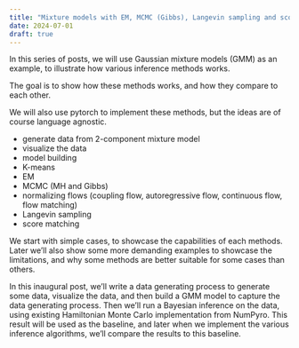 ```yaml
---
title: "Mixture models with EM, MCMC (Gibbs), Langevin sampling and score matching"
date: 2024-07-01
draft: true
---
```


In this series of posts, we will use Gaussian mixture models (GMM) as an example, to illustrate how various inference methods works.

The goal is to show how these methods works, and how they compare to each other.

We will also use pytorch to implement these methods, but the ideas are of course language agnostic.

- generate data from 2-component mixture model
- visualize the data
- model building
- K-means
- EM 
- MCMC (MH and Gibbs)
- normalizing flows (coupling flow, autoregressive flow, continuous flow, flow matching)
- Langevin sampling
- score matching

We start with simple cases, to showcase the capabilities of each methods. Later we'll also show some more demanding examples to showcase the limitations, and why some methods are better suitable for some cases than others.

In this inaugural post, we'll write a data generating process to generate some data, visualize the data, and then build a GMM model to capture the data generating process. Then we'll run a Bayesian inference on the data, using existing Hamiltonian Monte Carlo implementation from NumPyro. This result will be used as the baseline, and later when we implement the various inference algorithms, we'll compare the results to this baseline.